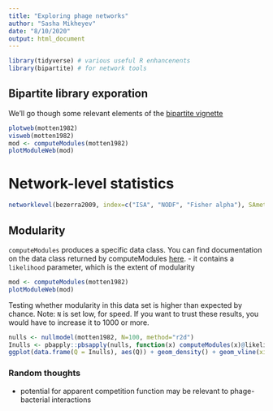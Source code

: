 ```yaml
---
title: "Exploring phage networks"
author: "Sasha Mikheyev"
date: "8/10/2020"
output: html_document
---
```


```r
library(tidyverse) # various useful R enhancenents
library(bipartite) # for network tools
```

## Bipartite library exporation

We'll go though some relevant elements of the [bipartite vignette](https://cran.r-project.org/web/packages/bipartite/vignettes/Intro2bipartite.pdf)

```r
plotweb(motten1982)
visweb(motten1982)
mod <- computeModules(motten1982)
plotModuleWeb(mod)
```

# Network-level statistics

```r
networklevel(bezerra2009, index=c("ISA", "NODF", "Fisher alpha"), SAmethod="log")
```

## Modularity
`computeModules` produces a specific data class. You can find documentation on the data class returned by computeModules [here](https://www.rdocumentation.org/packages/bipartite/versions/2.15/topics/moduleWeb-class).
- it contains a `likelihood` parameter, which is the extent of modularity  

```r
mod <- computeModules(motten1982)
plotModuleWeb(mod)
```

Testing whether modularity in this data set is higher than expected by chance. Note: `N` is set low, for speed. If you want to trust these results, you would have to increase it to 1000 or more.

```r
nulls <- nullmodel(motten1982, N=100, method="r2d")
Inulls <- pbapply::pbsapply(nulls, function(x) computeModules(x)@likelihood) 
ggplot(data.frame(Q = Inulls), aes(Q)) + geom_density() + geom_vline(xintercept = mod@likelihood, color = "red") + xlim(0,1)
```

### Random thoughts
-  potential for apparent competition function may be relevant to phage-bacterial interactions
